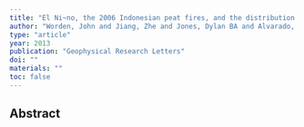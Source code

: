 ```yaml
---
title: "El Ni~no, the 2006 Indonesian peat fires, and the distribution of atmospheric methane"
author: "Worden, John and Jiang, Zhe and Jones, Dylan BA and Alvarado, Matthew and Bowman, Kevin and Frankenberg, Christian and Kort, Eric A and Kulawik, Susan S and Lee, Meemong and Liu, Junjie and others"
type: "article"
year: 2013
publication: "Geophysical Research Letters"
doi: ""
materials: ""
toc: false
---
```


## Abstract

